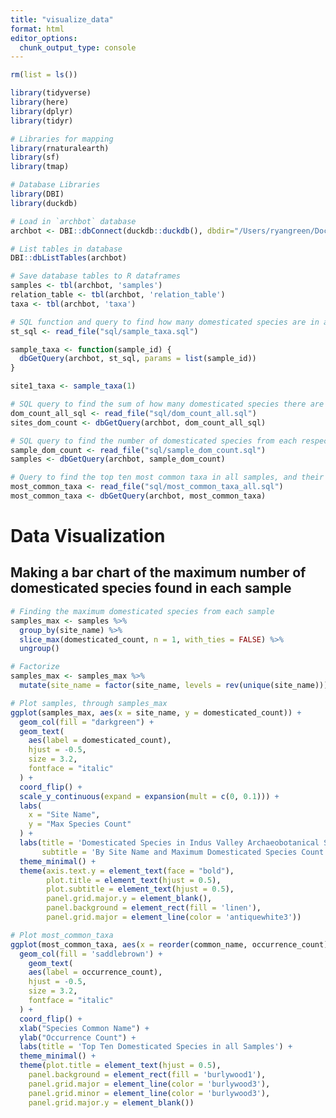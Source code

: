 ```yaml
---
title: "visualize_data"
format: html
editor_options: 
  chunk_output_type: console
---
```


```r
rm(list = ls())

library(tidyverse)
library(here)
library(dplyr)
library(tidyr)

# Libraries for mapping
library(rnaturalearth)
library(sf)
library(tmap)

# Database Libraries
library(DBI)
library(duckdb)
```

```r
# Load in `archbot` database
archbot <- DBI::dbConnect(duckdb::duckdb(), dbdir="/Users/ryangreen/Documents/Main/UCSB_MEDS/EDS_213_DataManagement/Indus_Archaeobotanical/archbot.db")
```

```r
# List tables in database
DBI::dbListTables(archbot)
```

```r
# Save database tables to R dataframes
samples <- tbl(archbot, 'samples')
relation_table <- tbl(archbot, 'relation_table')
taxa <- tbl(archbot, 'taxa')
```

```r
# SQL function and query to find how many domesticated species are in a sample of choice
st_sql <- read_file("sql/sample_taxa.sql")

sample_taxa <- function(sample_id) {
  dbGetQuery(archbot, st_sql, params = list(sample_id))
}

site1_taxa <- sample_taxa(1)
```

```r
# SQL query to find the sum of how many domesticated species there are at every site
dom_count_all_sql <- read_file("sql/dom_count_all.sql")
sites_dom_count <- dbGetQuery(archbot, dom_count_all_sql)
```

```r
# SQL query to find the number of domesticated species from each respective sample
sample_dom_count <- read_file("sql/sample_dom_count.sql")
samples <- dbGetQuery(archbot, sample_dom_count)
```

```r
# Query to find the top ten most common taxa in all samples, and their scientific/common names
most_common_taxa <- read_file("sql/most_common_taxa_all.sql")
most_common_taxa <- dbGetQuery(archbot, most_common_taxa)
```

# Data Visualization
## Making a bar chart of the maximum number of domesticated species found in each sample

```r
# Finding the maximum domesticated species from each sample
samples_max <- samples %>%
  group_by(site_name) %>%
  slice_max(domesticated_count, n = 1, with_ties = FALSE) %>%
  ungroup()

# Factorize
samples_max <- samples_max %>%
  mutate(site_name = factor(site_name, levels = rev(unique(site_name))))
```

```r
# Plot samples, through samples_max
ggplot(samples_max, aes(x = site_name, y = domesticated_count)) +
  geom_col(fill = "darkgreen") +
  geom_text(
    aes(label = domesticated_count),
    hjust = -0.5,
    size = 3.2,
    fontface = "italic"
  ) +
  coord_flip() +
  scale_y_continuous(expand = expansion(mult = c(0, 0.1))) +
  labs(
    x = "Site Name",
    y = "Max Species Count"
  ) +
  labs(title = 'Domesticated Species in Indus Valley Archaeobotanical Samples',
       subtitle = 'By Site Name and Maximum Domesticated Species Count') +
  theme_minimal() +
  theme(axis.text.y = element_text(face = "bold"),
        plot.title = element_text(hjust = 0.5),
        plot.subtitle = element_text(hjust = 0.5),
        panel.grid.major.y = element_blank(),
        panel.background = element_rect(fill = 'linen'),
        panel.grid.major = element_line(color = 'antiquewhite3'))
```

```r
# Plot most_common_taxa
ggplot(most_common_taxa, aes(x = reorder(common_name, occurrence_count), y = occurrence_count)) +
  geom_col(fill = 'saddlebrown') +
    geom_text(
    aes(label = occurrence_count),
    hjust = -0.5,
    size = 3.2,
    fontface = "italic"
  ) +
  coord_flip() +
  xlab("Species Common Name") +
  ylab("Occurrence Count") +
  labs(title = 'Top Ten Domesticated Species in all Samples') +
  theme_minimal() +
  theme(plot.title = element_text(hjust = 0.5),
    panel.background = element_rect(fill = 'burlywood1'),
    panel.grid.major = element_line(color = 'burlywood3'),
    panel.grid.minor = element_line(color = 'burlywood3'),
    panel.grid.major.y = element_blank())
```


